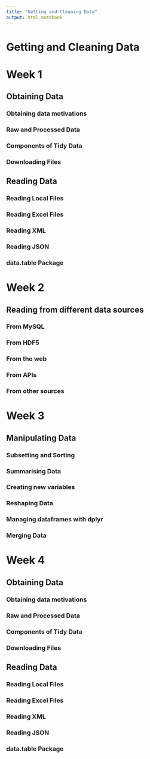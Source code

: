 ```yaml
---
title: "Getting and Cleaning Data"
output: html_notebook
---
```

# Getting and Cleaning Data
# Week 1
## Obtaining Data
### Obtaining data motivations
### Raw and Processed Data
### Components of Tidy Data
### Downloading Files
## Reading Data
### Reading Local Files
### Reading Excel Files
### Reading XML
### Reading JSON
### data.table Package

# Week 2
## Reading from different data sources
### From MySQL
### From HDF5
### From the web
### From APIs
### From other sources

# Week 3
## Manipulating Data
### Subsetting and Sorting
### Summarising Data
### Creating new variables
### Reshaping Data
### Managing dataframes with dplyr
### Merging Data

# Week 4
## Obtaining Data
### Obtaining data motivations
### Raw and Processed Data
### Components of Tidy Data
### Downloading Files
## Reading Data
### Reading Local Files
### Reading Excel Files
### Reading XML
### Reading JSON
### data.table Package
